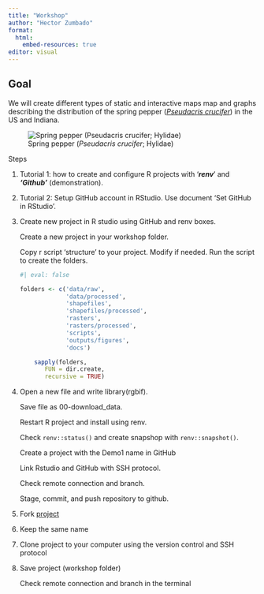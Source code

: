 ```yaml
---
title: "Workshop"
author: "Hector Zumbado"
format: 
  html:
    embed-resources: true
editor: visual
---
```


## Goal

We will create different types of static and interactive maps map and graphs describing the distribution of the spring pepper ([*Pseudacris crucifer*](https://inherpatlas.org/species/pseudacris_crucifer)) in the US and Indiana.

![Spring pepper (*Pseudacris crucifer*; Hylidae)](spring_pepper.jpg){fig-align="left"}

Steps

1.  Tutorial 1: how to create and configure R projects with '***renv***' and ***'Github'*** (demonstration).

2.  Tutorial 2: Setup GitHub account in RStudio. Use document 'Set GitHub in RStudio'.

3.  Create new project in R studio using GitHub and renv boxes.

    Create a new project in your workshop folder.

    Copy r script 'structure' to your project. Modify if needed. Run the script to create the folders.

    ```r
    #| eval: false

    folders <- c('data/raw',
                 'data/processed',
                 'shapefiles',
                 'shapefiles/processed',
                 'rasters',
                 'rasters/processed',
                 'scripts',
                 'outputs/figures',
                 'docs')

        sapply(folders,
           FUN = dir.create,
           recursive = TRUE)
    ```

4.  Open a new file and write library(rgbif).

    Save file as 00-download_data.

    Restart R project and install using renv.

    Check `renv::status()` and create snapshop with `renv::snapshot()`.

    Create a project with the Demo1 name in GitHub

    Link Rstudio and GitHub with SSH protocol.

    Check remote connection and branch.

    Stage, commit, and push repository to github.

5.  Fork [project](https://github.com/hzumbado/workshop_purdue)

6.  Keep the same name

7.  Clone project to your computer using the version control and SSH protocol

8.  Save project (workshop folder)

    Check remote connection and branch in the terminal
